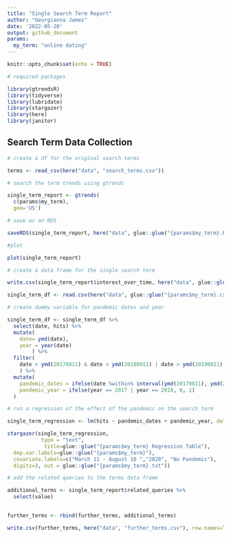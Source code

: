 ```yaml
---
title: "Single Search Term Report"
author: "Georgianna James"
date: '2022-05-20'
output: github_document
params:
  my_term: "online dating"
---
```


```r
knitr::opts_chunk$set(echo = TRUE)
```

```r
# required packages 

library(gtrendsR)
library(tidyverse)
library(lubridate)
library(stargazer)
library(here)
library(janitor)

```

## Search Term Data Collection

```r
# create a df for the original search terms

terms <- read_csv(here("data", "search_terms.csv"))


```


```r
# search the term trends using gtrends 

single_term_report <- gtrends(
  c(params$my_term),
  geo='US')

# save as an RDS

saveRDS(single_term_report, here("data", glue::glue("{params$my_term}.RDS")))

#plot

plot(single_term_report)

```
```r

# create a data frame for the single search term

write.csv(single_term_report$interest_over_time, here("data", glue::glue("{params$my_term}.csv")), row.names=TRUE)

single_term_df <- read.csv(here("data", glue::glue("{params$my_term}.csv")))


```

```r
# create dummy variable for pandemic dates and year

single_term_df <- single_term_df %>% 
  select(date, hits) %>% 
  mutate(
    date= ymd(date),
    year = year(date)
        ) %>% 
  filter(
    date > ymd(20170811) & date < ymd(20180911) | date > ymd(20190811) & date < ymd(20200911)
    ) %>% 
  mutate(
    pandemic_dates = ifelse(date %within% interval(ymd(20170811), ymd(20180310)) | date %within% interval(ymd(20190811), ymd(20200310)), 0, 1),
    pandemic_year = ifelse(year == 2017 | year == 2018, 0, 1)
  )


```

```r

# run a regression of the effect of the pandemic on the search term

single_term_regression <- lm(hits ~ pandemic_dates + pandemic_year, data = single_term_df)

stargazer(single_term_regression,
           type = "text",
            title=glue::glue("{params$my_term} Regression Table"), 
  dep.var.labels=glue::glue("{params$my_term}"),
  covariate.labels=c("March 11 - August 10 ","2020", "No Pandemic"),
  digits=3, out = glue::glue("{params$my_term}.txt"))

```


```r

# add the related queries to the terms data frame 

additional_terms <- single_term_report$related_queries %>% 
  select(value)
  

further_terms <- rbind(further_terms, additional_terms)

write.csv(further_terms, here("data", "further_terms.csv"), row.names=TRUE)
```


